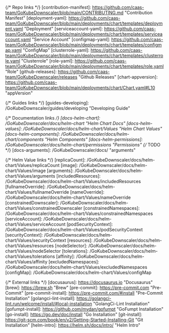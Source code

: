 {/* Repo links */}
[contribution-manifest]: https://github.com/caas-team/GoKubeDownscaler/blob/main/CONTRIBUTING.md "Contribution Manifest"
[deployment-yaml]: https://github.com/caas-team/GoKubeDownscaler/blob/main/deployments/chart/templates/deployment.yaml "Deployment"
[serviceaccount-yaml]: https://github.com/caas-team/GoKubeDownscaler/blob/main/deployments/chart/templates/serviceaccount.yaml "Service Account"
[configmap-yaml]: https://github.com/caas-team/GoKubeDownscaler/blob/main/deployments/chart/templates/configmap.yaml "ConfigMap"
[clusterrole-yaml]: https://github.com/caas-team/GoKubeDownscaler/blob/main/deployments/chart/templates/clusterrole.yaml "Clusterrole"
[role-yaml]: https://github.com/caas-team/GoKubeDownscaler/blob/main/deployments/chart/templates/role.yaml "Role"
[github-releases]: https://github.com/caas-team/GoKubeDownscaler/releases "Github Releases"
[chart-appversion]: https://github.com/caas-team/GoKubeDownscaler/blob/main/deployments/chart/Chart.yaml#L10 "appVersion"

{/* Guides links */}
[guides-developing]: /GoKubeDownscaler/guides/developing "Developing Guide"

{/* Documentation links */}
[docs-helm-chart]: /GoKubeDownscaler/docs/helm-chart "Helm Chart Docs"
[docs-helm-values]: /GoKubeDownscaler/docs/helm-chart/Values "Helm Chart Values"
[docs-helm-components]: /GoKubeDownscaler/docs/helm-chart/components "Helm Components"
[docs-helm-permissions]: /GoKubeDownscaler/docs/helm-chart/permissions "Permissions"
{/* TODO */}
[docs-arguments]: /GoKubeDownscaler/docs/ "arguments"

{/* Helm Value links */}
[replicaCount]: /GoKubeDownscaler/docs/helm-chart/Values/replicaCount
[image]: /GoKubeDownscaler/docs/helm-chart/Values/image
[arguments]: /GoKubeDownscaler/docs/helm-chart/Values/arguments
[includedResources]: /GoKubeDownscaler/docs/helm-chart/Values/includedResources
[fullnameOverride]: /GoKubeDownscaler/docs/helm-chart/Values/fullnameOverride
[nameOverride]: /GoKubeDownscaler/docs/helm-chart/Values/nameOverride
[constrainedDownscaler]: /GoKubeDownscaler/docs/helm-chart/Values/constrainedDownscaler
[constrainedNamespaces]: /GoKubeDownscaler/docs/helm-chart/Values/constrainedNamespaces
[serviceAccount]: /GoKubeDownscaler/docs/helm-chart/Values/serviceAccount
[podSecurityContext]: /GoKubeDownscaler/docs/helm-chart/Values/podSecurityContext
[securityContext]: /GoKubeDownscaler/docs/helm-chart/Values/securityContext
[resources]: /GoKubeDownscaler/docs/helm-chart/Values/resources
[nodeSelector]: /GoKubeDownscaler/docs/helm-chart/Values/nodeSelector
[tolerations]: /GoKubeDownscaler/docs/helm-chart/Values/tolerations
[affinity]: /GoKubeDownscaler/docs/helm-chart/Values/affinity
[excludedNamespaces]: /GoKubeDownscaler/docs/helm-chart/Values/excludedNamespaces
[configMap]: /GoKubeDownscaler/docs/helm-chart/Values/configMap

{/* External links */}
[docusaurus]: https://docusaurus.io "Docusaurus"
[brew]: https://brew.sh "Brew"
[pre-commit]: https://pre-commit.com "Pre-Commit"
[pre-commit-install]: https://pre-commit.com/#install "Pre-Commit Installation"
[golangci-lint-install]: https://golangci-lint.run/welcome/install/#local-installation "GolangCi-Lint Installation"
[gofumpt-install]: https://github.com/mvdan/gofumpt "GoFumpt Installation"
[go-install]: https://go.dev/doc/install "Go Installation"
[git-install]: https://git-scm.com/book/en/v2/Getting-Started-Installing-Git "Git Installation"
[helm-intro]: https://helm.sh/docs/intro/ "Helm Intro"
